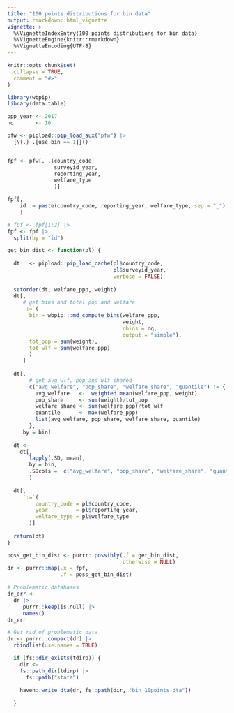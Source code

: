 ```yaml
---
title: "100 points distributions for bin data"
output: rmarkdown::html_vignette
vignette: >
  %\VignetteIndexEntry{100 points distributions for bin data}
  %\VignetteEngine{knitr::rmarkdown}
  %\VignetteEncoding{UTF-8}
---
```


```r
knitr::opts_chunk$set(
  collapse = TRUE,
  comment = "#>"
)
```

```r
library(wbpip)
library(data.table)
```

```r
ppp_year <- 2017
nq       <- 10

```


```r

pfw <- pipload::pip_load_aux("pfw") |> 
  {\(.) .[use_bin == 1]}() 


fpf <- pfw[, .(country_code, 
               surveyid_year,
               reporting_year,
               welfare_type
               )]

fpf[,
    id := paste(country_code, reporting_year, welfare_type, sep = "_")
    ]

# fpf <- fpf[1:2] |> 
fpf <- fpf |>
  split(by = "id")


```



```r

get_bin_dist <- function(pl) {
  
  dt   <- pipload::pip_load_cache(pl$country_code, 
                                  pl$surveyid_year, 
                                  verbose = FALSE)
   
  setorder(dt, welfare_ppp, weight)
  dt[,
     # get bins and total pop and welfare
     `:=`(
       bin = wbpip:::md_compute_bins(welfare_ppp, 
                                     weight, 
                                     nbins = nq, 
                                     output = "simple"),
       tot_pop = sum(weight),
       tot_wlf = sum(welfare_ppp)
       )
     ]
  
  dt[,
       # get avg wlf, pop and wlf shared
       c("avg_welfare", "pop_share", "welfare_share", "quantile") := {
         avg_welfare   <-  weighted.mean(welfare_ppp, weight)
         pop_share     <- sum(weight)/tot_pop
         welfare_share <- sum(welfare_ppp)/tot_wlf
         quantile      <- max(welfare_ppp)
         list(avg_welfare, pop_share, welfare_share, quantile)
       },
     by = bin]
  
  dt <- 
    dt[, 
       lapply(.SD, mean), 
       by = bin, 
       .SDcols =  c("avg_welfare", "pop_share", "welfare_share", "quantile")
       ]
    
  dt[, 
     `:=`(
         country_code = pl$country_code,
         year         = pl$reporting_year, 
         welfare_type = pl$welfare_type
       )]
  
  return(dt)
}

poss_get_bin_dist <- purrr::possibly(.f = get_bin_dist, 
                                     otherwise = NULL)
dr <- purrr::map(.x = fpf, 
                 .f = poss_get_bin_dist)

# Problematic databases
dr_err <- 
  dr |> 
     purrr::keep(is.null) |> 
     names()
dr_err

# Get rid of problematic data
dr <- purrr::compact(dr) |> 
  rbindlist(use.names = TRUE)

```

```r
  if (fs::dir_exists(tdirp)) {
    dir <- 
    fs::path_dir(tdirp) |> 
      fs::path("stata")
    
    haven::write_dta(dr, fs::path(dir, "bin_10points.dta"))
    
  }

```

